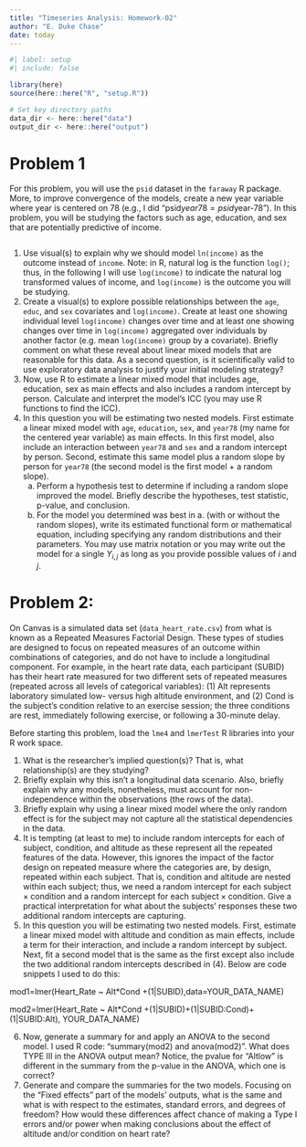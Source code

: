 ```yaml
---
title: "Timeseries Analysis: Homework-02"
author: "E. Duke Chase"
date: today
---
```


```r
#| label: setup
#| include: false

library(here)
source(here::here("R", "setup.R"))

# Set key directory paths
data_dir <- here::here("data")
output_dir <- here::here("output")
```

# Problem 1
For this problem, you will use the `psid` dataset in the `faraway` R package. More, to improve convergence of the models, create a new year variable where year is centered on 78 (e.g., I did "psid$year78=psid$year-78"). In this problem, you will be studying the factors such as age, education, and sex that are potentially predictive of income.

```r

```


(1) Use visual(s) to explain why we should model `ln(income)` as the outcome instead of `income`. Note: in R, natural log is the function `log()`; thus, in the following I will use `log(income)` to indicate the natural log transformed values of income, and `log(income)` is the outcome you will be studying.
(2) Create a visual(s) to explore possible relationships between the `age`, `educ`, and `sex` covariates and `log(income)`. Create at least one showing individual level `log(income)` changes over time and at least one showing changes over time in `log(income)` aggregated over individuals by another factor (e.g. mean `log(income)` group by a covariate). Briefly comment on what these reveal about linear mixed models that are reasonable for this data. As a second question, is it scientifically valid to use exploratory data analysis to justify your initial modeling strategy?
(3) Now, use R to estimate a linear mixed model that includes age, education, sex as main effects and also includes a random intercept by person. Calculate and interpret the model’s ICC (you may use R functions to find the ICC).
(4) In this question you will be estimating two nested models. First estimate a linear mixed model with `age`, `education`, `sex`, and `year78` (my name for the centered year variable) as main effects. In this first model, also include an interaction between `year78` and `sex` and a random intercept by person. Second, estimate this same model plus a random slope by person for `year78` (the second model is the first model + a random slope).
    (a) Perform a hypothesis test to determine if including a random slope improved the model. Briefly describe the hypotheses, test statistic, p-value, and conclusion.
    (b) For the model you determined was best in a. (with or without the random slopes), write its estimated functional form or mathematical equation, including specifying any random distributions and their parameters. You may use matrix notation or you may write out the model for a single $Y_{i, j}$ as long as you provide possible values of $i$ and $j$.


# Problem 2:

On Canvas is a simulated data set (`data_heart_rate.csv`) from what is known as a Repeated Measures Factorial Design. These types of studies are designed to focus on repeated measures of an outcome within combinations of categories, and do not have to include a longitudinal component. For example, in the heart rate data, each participant (SUBID) has their heart rate measured for two different sets of repeated measures (repeated across all levels of categorical variables): (1) Alt represents laboratory simulated low- versus high altitude environment, and (2) Cond is the subject’s condition relative to an exercise session; the three conditions are rest, immediately following exercise, or following a 30-minute delay.

Before starting this problem, load the `lme4` and `lmerTest` R libraries into your R work space.

(1) What is the researcher’s implied question(s)? That is, what relationship(s) are they studying?
(2) Briefly explain why this isn’t a longitudinal data scenario. Also, briefly explain why any models, nonetheless, must account for non-independence within the observations (the rows of the data).
(3) Briefly explain why using a linear mixed model where the only random effect is for the subject may not capture all the statistical dependencies in the data.
(4) It is tempting (at least to me) to include random intercepts for each of subject, condition, and altitude as these represent all the repeated features of the data. However, this ignores the impact of the factor design on repeated measure where the categories are, by design, repeated within each subject. That is, condition and altitude are nested within each subject; thus, we need a random intercept for each $\text{subject} \times \text{condition}$ and a random intercept for each $\text{subject} \times \text{condition}$. Give a practical interpretation for what about the subjects’ responses these two additional random intercepts are capturing.
(5) In this question you will be estimating two nested models. First, estimate a linear mixed model with altitude and condition as main effects, include a term for their interaction, and include a random intercept by subject. Next, fit a second model that is the same as the first except also include the two additional random intercepts described in (4). Below are code snippets I used to do this:

mod1=lmer(Heart_Rate ~ Alt*Cond +(1|SUBID),data=YOUR_DATA_NAME)

mod2=lmer(Heart_Rate ~ Alt*Cond +(1|SUBID)+(1|SUBID:Cond)+(1|SUBID:Alt), YOUR_DATA_NAME)

(6) Now, generate a summary for and apply an ANOVA to the second model. I used R code: “summary(mod2) and anova(mod2)”. What does TYPE III in the ANOVA output mean? Notice, the pvalue for “Altlow” is different in the summary from the p-value in the ANOVA, which one is correct?
(7) Generate and compare the summaries for the two models. Focusing on the “Fixed effects” part of the models’ outputs, what is the same and what is with respect to the estimates, standard errors, and degrees of freedom? How would these differences affect chance of making a Type I errors and/or power when making conclusions about the effect of altitude and/or condition on heart rate?